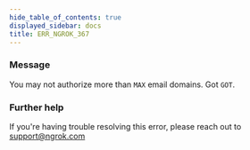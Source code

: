 ```yaml
---
hide_table_of_contents: true
displayed_sidebar: docs
title: ERR_NGROK_367
---
```


### Message

You may not authorize more than `MAX` email domains. Got `GOT`.

### Further help

If you're having trouble resolving this error, please reach out to [support@ngrok.com](mailto:support@ngrok.com?subject=Help%20with%20ERR_NGROK_367)
